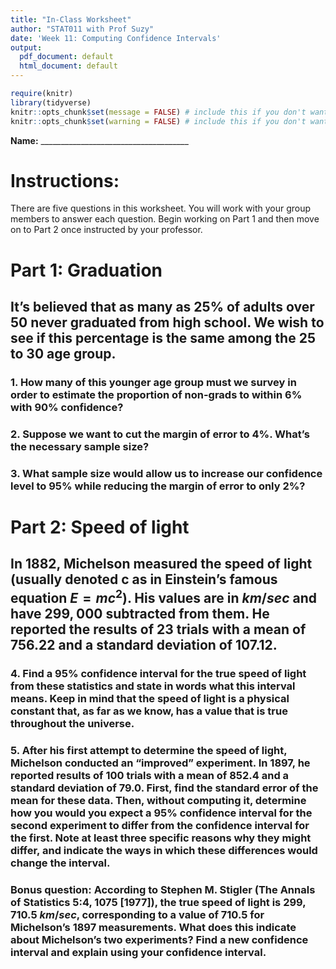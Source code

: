 ```yaml
---
title: "In-Class Worksheet"
author: "STAT011 with Prof Suzy"
date: 'Week 11: Computing Confidence Intervals'
output:
  pdf_document: default
  html_document: default
---
```

```r
require(knitr)
library(tidyverse)
knitr::opts_chunk$set(message = FALSE) # include this if you don't want markdown to knit messages
knitr::opts_chunk$set(warning = FALSE) # include this if you don't want markdown to knit warnings
```

\vspace{1cm}
**Name:** _____________________________________

# Instructions:

There are five questions in this worksheet. You will work with your group members to answer each question. Begin working on Part 1 and then move on to Part 2 once instructed by your professor. 

<!--Before getting started, take a moment and reflect on ways in which you can show your assigned group members respect. You may also view this initial [list of examples](https://docs.google.com/document/d/1emP8SiS2IO-_blKdVmVp-CJTr0NLlKG4vzMnphH-P7E/edit?usp=sharing) that we will add to over the semester.

**Briefly,** in the space below, specify one way in which you will work to show your group members respect during today's lesson:-->


# Part 1: Graduation 

## It’s believed that as many as 25% of adults over $50$ never graduated from high school. We wish to see if this percentage is the same among the $25$ to $30$ age group.

### 1. How many of this younger age group must we survey in order to estimate the proportion of non-grads to within $6\%$ with $90\%$ confidence?  

\vspace{3cm}

### 2. Suppose we want to cut the margin of error to $4\%$. What’s the necessary sample size?

\vspace{3cm}

### 3. What sample size would allow us to increase our confidence level to $95\%$ while reducing the margin of error to only $2\%$?



\pagebreak 

# Part 2: Speed of light 

## In 1882, Michelson measured the speed of light (usually denoted c as in Einstein’s famous equation $E=mc^2$). His values are in $km/sec$ and have $299,000$ subtracted from them. He reported the results of $23$ trials with a mean of $756.22$ and a standard deviation of $107.12$. 

### 4.  Find a 95% confidence interval for the true speed of light from these statistics and state in words what this interval means. Keep in mind that the speed of light is a physical constant that, as far as we know, has a value that is true throughout the universe.

\vspace{3cm}


### 5. After his first attempt to determine the speed of light, Michelson conducted an “improved” experiment. In 1897, he reported results of $100$ trials with a mean of $852.4$ and a standard deviation of $79.0$. First, find the standard error of the mean for these data. Then, without computing it, determine how you would you expect a $95\%$ confidence interval for the second experiment to differ from the confidence interval for the first. Note at least three specific reasons why they might differ, and indicate the ways in which these differences would change the interval.

\vspace{3cm}

### Bonus question: According to Stephen M. Stigler (The Annals of Statistics 5:4, 1075 [1977]), the true speed of light is $299,710.5$ $km/sec$, corresponding to a value of $710.5$ for Michelson’s 1897 measurements. What does this indicate about Michelson’s two experiments? Find a new confidence interval and explain using your confidence interval.


